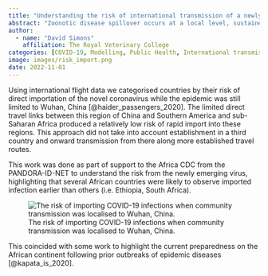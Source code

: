 ```yaml
---
title: "Understanding the risk of international transmission of a newly emerging pathogen."
abstract: "Zoonotic disease spillover occurs at a local level, sustained subsequent transmission within the local communities can then result in wider geographic spread of the disease. We see this Ebola outbreaks, which often occur in isolated regions of countries followed by importation into population centres resulting in a rapid expansion of the number of cases. We expected that COVID-19 would follow a similar pattern and that the detection of the virus in Wuhan in 2019 was as the result of prior zoonotic spillover and we were observing an expanding outbreak. We were interested in how this pathogen may then spread through international transport routes and how it might establish community transmission in other countries."
author: 
  - name: "David Simons"
    affiliation: The Royal Veterinary College
categories: [COVID-19, Modelling, Public Health, International transmission, Published]
image: images/risk_import.png
date: 2022-11-01
---
```


Using international flight data we categorised countries by their risk of direct importation of the novel coronavirus while the epidemic was still limited to Wuhan, China [@haider_passengers_2020]. The limited direct travel links between this region of China and Southern America and sub-Saharan Africa produced a relatively low risk of rapid import into these regions. This approach did not take into account establishment in a third country and onward transmission from there along more established travel routes. 

This work was done as part of support to the Africa CDC from the PANDORA-ID-NET to understand the risk from the newly emerging virus, highlighting that several African countries were likely to observe imported infection earlier than others (i.e. Ethiopia, South Africa). 

![The risk of importing COVID-19 infections when community transmission was localised to Wuhan, China.](images/risk_import.png)

This coincided with some work to highlight the current preparedness on the African continent following prior outbreaks of epidemic diseases [@kapata_is_2020].